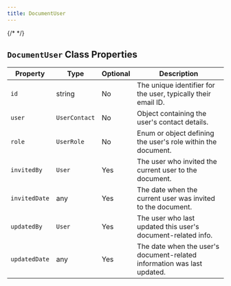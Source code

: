 ```yaml
---
title: DocumentUser
---
```

{/* <script>var SUPERFLOW_TOOLBAR_API_KEY="aU1MxKP0rca2UXwKi8bl"; var SUPERFLOW_TOOLBAR_PROJECT_ID="8447060215973283";</script> */}


## `DocumentUser` Class Properties

| Property      | Type            | Optional | Description                                                     |
|---------------|-----------------|----------|-----------------------------------------------------------------|
| `id`            | string          | No       | The unique identifier for the user, typically their email ID.   |
| `user`          | `UserContact`     | No       | Object containing the user's contact details.                   |
| `role`          | `UserRole `       | No       | Enum or object defining the user's role within the document.    |
| `invitedBy`     | `User`            | Yes      | The user who invited the current user to the document.          |
| `invitedDate`   | any             | Yes      | The date when the current user was invited to the document.     |
| `updatedBy`     | `User`            | Yes      | The user who last updated this user's document-related info.    |
| `updatedDate`   | any             | Yes      | The date when the user's document-related information was last updated. |

